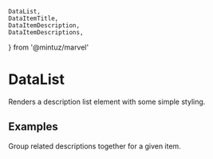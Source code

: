     DataList,
    DataItemTitle,
    DataItemDescription,
    DataItemDescriptions,
} from '@mintuz/marvel'

<Meta title="Components/DataList" component={DataList} />

# DataList

Renders a description list element with some simple styling.

## Examples

<Preview>
    <Story name="Default">
        <DataList>
            <DataItemTitle>Firefox</DataItemTitle>
            <DataItemDescription>
                A free, open source, cross-platform, graphical web browser
                developed by the Mozilla Corporation and hundreds of volunteers.
            </DataItemDescription>
        </DataList>
    </Story>
</Preview>

Group related descriptions together for a given item.

<Preview>
    <Story name="Grouped">
        <DataList>
            <DataItemTitle>Firefox</DataItemTitle>
            <DataItemDescriptions>
                <DataItemDescription>A browser</DataItemDescription>
                <DataItemDescription>A red fox</DataItemDescription>
            </DataItemDescriptions>
        </DataList>
    </Story>
</Preview>
